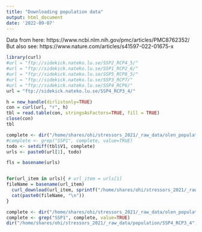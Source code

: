 ```yaml
---
title: "Downloading population data"
output: html_document
date: '2022-09-07'
---
```

Data from here: https://www.ncbi.nlm.nih.gov/pmc/articles/PMC8762352/
But also see: https://www.nature.com/articles/s41597-022-01675-x

```r
library(curl)
#url = "ftp://sidekick.nateko.lu.se/SSP2_RCP4_5/"
#url = "ftp://sidekick.nateko.lu.se/SSP1_RCP2_6/"
#url = "ftp://sidekick.nateko.lu.se/SSP5_RCP8_5/"
#url = "ftp://sidekick.nateko.lu.se/SSP3_RCP7/"
#url = "ftp://sidekick.nateko.lu.se/SSP4_RCP6/"
url = "ftp://sidekick.nateko.lu.se/SSP4_RCP3_4/"

h = new_handle(dirlistonly=TRUE)
con = curl(url, "r", h)
tbl = read.table(con, stringsAsFactors=TRUE, fill = TRUE)
close(con)
tbl

complete <- dir("/home/shares/ohi/stressors_2021/_raw_data/olen_population")
#complete <- grep("SSP1", complete, value=TRUE)
todo <- setdiff(tbl$V1, complete)
urls <- paste0(url[1], todo)

fls = basename(urls)


for(url_item in urls){ # url_item = urls[1]
fileName = basename(url_item)
  curl_download(url_item, sprintf("/home/shares/ohi/stressors_2021/_raw_data/olen_population/%s", fileName))
  cat(paste0(fileName, "\n"))
}

complete <- dir("/home/shares/ohi/stressors_2021/_raw_data/olen_population")
complete <- grep("SSP1", complete, value=TRUE)
dir("/home/shares/ohi/stressors_2021/_raw_data/population/SSP4_RCP3_4")
```